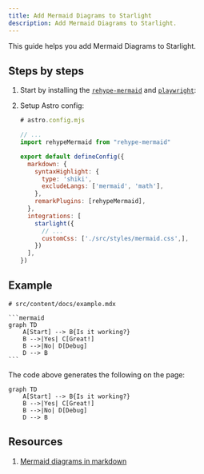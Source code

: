 ```yaml
---
title: Add Mermaid Diagrams to Starlight
description: Add Mermaid Diagrams to Starlight.
---
```



This guide helps you add Mermaid Diagrams to Starlight.

## Steps by steps

<Steps>

1.  Start by installing the [`rehype-mermaid`](https://github.com/remcohaszing/rehype-mermaid) and [`playwright`](https://playwright.com):

    <PackageManagerCommand command="add rehype-mermaid playwright playwright-chromium" />

2.  Setup Astro config:

    ```js ins={4, 7-13}
    # astro.config.mjs

    // ...
    import rehypeMermaid from "rehype-mermaid"

    export default defineConfig({
      markdown: {
        syntaxHighlight: {
          type: 'shiki',
          excludeLangs: ['mermaid', 'math'],
        },
        remarkPlugins: [rehypeMermaid],
      },
      integrations: [
        starlight({
          // ...
          customCss: ['./src/styles/mermaid.css',],
        })
      ],
    })
    ```
</Steps>

## Example

````mdx
# src/content/docs/example.mdx

```mermaid
graph TD
    A[Start] --> B{Is it working?}
    B -->|Yes| C[Great!]
    B -->|No| D[Debug]
    D --> B
```
````

The code above generates the following on the page:

```mermaid
graph TD
    A[Start] --> B{Is it working?}
    B -->|Yes| C[Great!]
    B -->|No| D[Debug]
    D --> B
```

## Resources

1. [Mermaid diagrams in markdown](https://astro-digital-garden.stereobooster.com/recipes/mermaid-diagrams-in-markdown)
